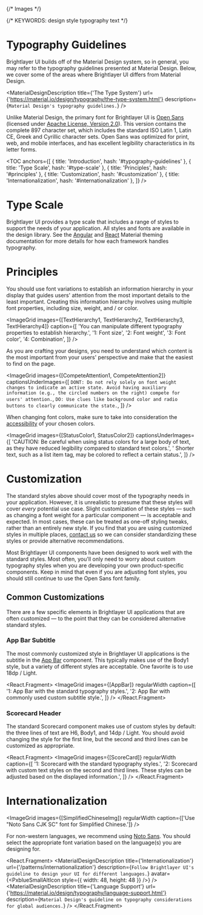 
{/* Images */}


{/* KEYWORDS: design style typography text */}

# Typography Guidelines

Brightlayer UI builds off of the Material Design system, so in general, you may refer to the typography guidelines presented at Material Design. Below, we cover some of the areas where Brightlayer UI differs from Material Design.

<MaterialDesignDescription
    title={'The Type System'}
    url={'https://material.io/design/typography/the-type-system.html'}
    description={`Material Design's typography guidelines.`}
/>

Unlike Material Design, the primary font for Brightlayer UI is [Open Sans](https://fonts.google.com/specimen/Open+Sans?selection.family=Open+Sans) (licensed under [Apache License, Version 2.0](http://www.apache.org/licenses/LICENSE-2.0)). This version contains the complete 897 character set, which includes the standard ISO Latin 1, Latin CE, Greek and Cyrillic character sets. Open Sans was optimized for print, web, and mobile interfaces, and has excellent legibility characteristics in its letter forms.

<TOC
    anchors={[
        { title: 'Introduction', hash: '#typography-guidelines' },
        { title: 'Type Scale', hash: '#type-scale' },
        { title: 'Principles', hash: '#principles' },
        { title: 'Customization', hash: '#customization' },
        { title: 'Internationalization', hash: '#internationalization' },
    ]}
/>
<Divider />

# Type Scale

Brightlayer UI provides a type scale that includes a range of styles to support the needs of your application. All styles and fonts are available in the design library. See the [Angular](https://material.angular.io/guide/typography) and [React](https://mui.com/material-ui/react-typography/) Material theming documentation for more details for how each framework handles typography.

<TypographyTable />

# Principles

You should use font variations to establish an information hierarchy in your display that guides users' attention from the most important details to the least important. Creating this information hierarchy involves using multiple font properties, including size, weight, and / or color.

<ImageGrid
    images={[TextHierarchy1, TextHierarchy2, TextHierarchy3, TextHierarchy4]}
    caption={[
        'You can manipulate different typography properties to establish hierarchy.',
        '1: Font size',
        '2: Font weight',
        '3: Font color',
        '4: Combination',
    ]}
/>

As you are crafting your designs, you need to understand which content is the most important from your users' perspective and make that the easiest to find on the page.

<ImageGrid
    images={[CompeteAttention1, CompeteAttention2]}
    captionsUnderImages={[
        `DONT: Do not rely solely on font weight changes to indicate an active state. Avoid having auxiliary information (e.g., the circled numbers on the right) compete for users' attention.`,
        `DO: Use clues like background color and radio buttons to clearly communicate the state.`,
    ]}
/>

When changing font colors, make sure to take into consideration the [accessibility](/design/accessibility) of your chosen colors.

<ImageGrid
    images={[StatusColor1, StatusColor2]}
    captionsUnderImages={[
        'CAUTION: Be careful when using status colors for a large body of text, as they have reduced legibility compared to standard text colors.',
        ' Shorter text, such as a list item tag, may be colored to reflect a certain status.',
    ]}
/>

<Divider />

# Customization

The standard styles above should cover most of the typography needs in your application. However, it is unrealistic to presume that these styles will cover _every_ potential use case. Slight customization of these styles — such as changing a font weight for a particular component — is acceptable and expected. In most cases, these can be treated as one-off styling tweaks, rather than an entirely new style. If you find that you are using customized styles in multiple places, [contact us](/community/contactus) so we can consider standardizing these styles or provide alternative recommendations.

Most Brightlayer UI components have been designed to work well with the standard styles. Most often, you'll only need to worry about custom typography styles when you are developing your own product-specific components. Keep in mind that even if you are adjusting font styles, you should still continue to use the Open Sans font family.

## Common Customizations

There are a few specific elements in Brightlayer UI applications that are often customized — to the point that they can be considered alternative standard styles.

### App Bar Subtitle

The most commonly customized style in Brightlayer UI applications is the subtitle in the [App Bar](/patterns/appbar) component. This typically makes use of the Body1 style, but a variety of different styles are acceptable. One favorite is to use 18dp / Light.

<React.Fragment>
    <ImageGrid
        images={[AppBar]}
        regularWidth
        caption={[
            '1: App Bar with the standard typography styles.',
            '2: App Bar with commonly used custom subtitle style.',
        ]}
    />
</React.Fragment>

### Scorecard Header

The standard Scorecard component makes use of custom styles by default: the three lines of text are H6, Body1, and 14dp / Light. You should avoid changing the style for the first line, but the second and third lines can be customized as appropriate.

<React.Fragment>
    <ImageGrid
        images={[ScoreCard]}
        regularWidth
        caption={[
            '1: Scorecard with the standard typography styles.',
            '2: Scorecard with custom text styles on the second and third lines. These styles can be adjusted based on the displayed information.',
        ]}
    />
    <Divider />
</React.Fragment>

# Internationalization

<ImageGrid
    images={[SimplifiedChineseImg]}
    regularWidth
    caption={['Use "Noto Sans CJK SC" font for Simplified Chinese.']}
/>

For non-western languages, we recommend using [Noto Sans](https://www.google.com/get/noto/). You should select the appropriate font variation based on the language(s) you are designing for.

<React.Fragment>
    <MaterialDesignDescription
        title={'Internationalization'}
        url={'/patterns/internationalization'}
        description={`Follow Brightlayer UI's guideline to design your UI for different languages.`}
        avatar={<PxblueSmallAltIcon style={{ width: 48, height: 48 }} />}
    />
    <MaterialDesignDescription
        title={'Language Support'}
        url={'https://material.io/design/typography/language-support.html'}
        description={`Material Design's guideline on typography considerations for global audiences.`}
    />
</React.Fragment>

